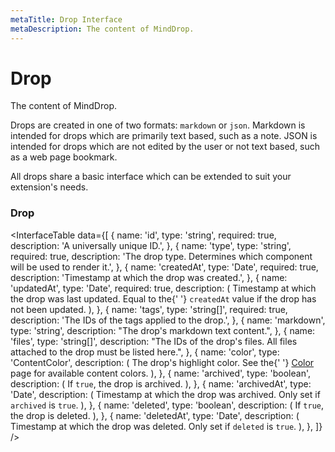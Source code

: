 ```yaml
---
metaTitle: Drop Interface
metaDescription: The content of MindDrop.
---
```


# Drop

<Description>The content of MindDrop.</Description>

Drops are created in one of two formats: `markdown` or `json`. Markdown is intended for drops which are primarily text based, such as a note. JSON is intended for drops which are not edited by the user or not text based, such as a web page bookmark.

All drops share a basic interface which can be extended to suit your extension's needs.

### Drop

<InterfaceTable
  data={[
    {
      name: 'id',
      type: 'string',
      required: true,
      description: 'A universally unique ID.',
    },
    {
      name: 'type',
      type: 'string',
      required: true,
      description:
        'The drop type. Determines which component will be used to render it.',
    },
    {
      name: 'createdAt',
      type: 'Date',
      required: true,
      description: 'Timestamp at which the drop was created.',
    },
    {
      name: 'updatedAt',
      type: 'Date',
      required: true,
      description: (
        <span>
          Timestamp at which the drop was last updated. Equal to the{' '}
          <Code>createdAt</Code> value if the drop has not been
          updated.
        </span>
      ),
    },
    {
      name: 'tags',
      type: 'string[]',
      required: true,
      description: 'The IDs of the tags applied to the drop.',
    },
    {
      name: 'markdown',
      type: 'string',
      description: "The drop's markdown text content.",
    },
    {
      name: 'files',
      type: 'string[]',
      description:
        "The IDs of the drop's files. All files attached to the drop must be listed here.",
    },
    {
      name: 'color',
      type: 'ContentColor',
      description: (
        <span>
          The drop's highlight color. See the{' '}
          <a href="color#content-colors">Color</a> page for available
          content colors.
        </span>
      ),
    },
    {
      name: 'archived',
      type: 'boolean',
      description: (
        <span>
          If <Code>true</Code>, the drop is archived.
        </span>
      ),
    },
    {
      name: 'archivedAt',
      type: 'Date',
      description: (
        <span>
          Timestamp at which the drop was archived. Only set if
          <Code>archived</Code> is <Code>true</Code>.
        </span>
      ),
    },
    {
      name: 'deleted',
      type: 'boolean',
      description: (
        <span>
          If <Code>true</Code>, the drop is deleted.
        </span>
      ),
    },
    {
      name: 'deletedAt',
      type: 'Date',
      description: (
        <span>
          Timestamp at which the drop was deleted. Only set if
          <Code>deleted</Code> is <Code>true</Code>.
        </span>
      ),
    },
  ]}
/>
